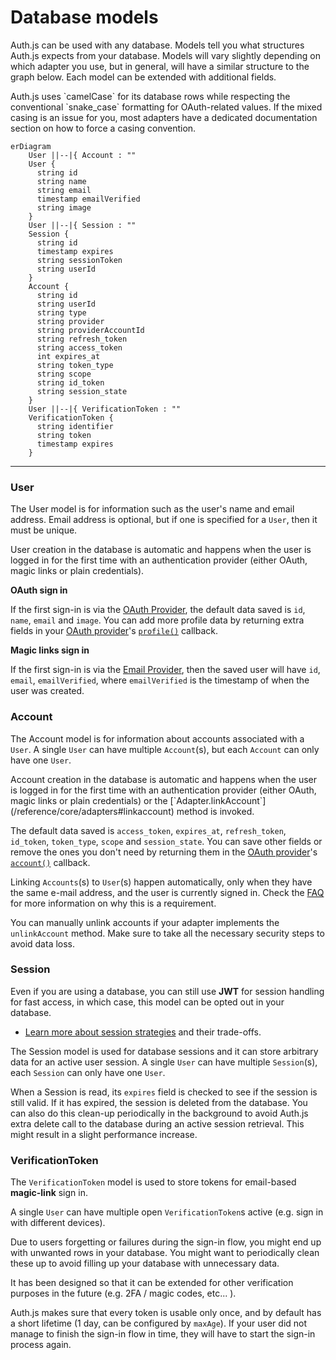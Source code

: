 
# Database models

Auth.js can be used with any database. Models tell you what structures Auth.js expects from your database. Models will vary slightly depending on which adapter you use, but in general, will have a similar structure to the graph below. Each model can be extended with additional fields.

<Callout type="info">
  Auth.js uses `camelCase` for its database rows while respecting the
  conventional `snake_case` formatting for OAuth-related values. If the mixed
  casing is an issue for you, most adapters have a dedicated documentation
  section on how to force a casing convention.
</Callout>

```mermaid
erDiagram
    User ||--|{ Account : ""
    User {
      string id
      string name
      string email
      timestamp emailVerified
      string image
    }
    User ||--|{ Session : ""
    Session {
      string id
      timestamp expires
      string sessionToken
      string userId
    }
    Account {
      string id
      string userId
      string type
      string provider
      string providerAccountId
      string refresh_token
      string access_token
      int expires_at
      string token_type
      string scope
      string id_token
      string session_state
    }
    User ||--|{ VerificationToken : ""
    VerificationToken {
      string identifier
      string token
      timestamp expires
    }
```

---

### User

The User model is for information such as the user's name and email address. Email address is optional, but if one is specified for a `User`, then it must be unique.

<Callout>
  User creation in the database is automatic and happens when the user is logged
  in for the first time with an authentication provider (either OAuth, magic
  links or plain credentials).
</Callout>

**OAuth sign in**

If the first sign-in is via the [OAuth Provider](/reference/core/providers/oauth), the default data
saved is `id`, `name`, `email` and `image`. You can add more profile data by returning extra
fields in your [OAuth provider](/guides/configuring-oauth#use-your-own-provider)'s [`profile()`](/reference/core/providers#profile) callback.

**Magic links sign in**

If the first sign-in is via the [Email Provider](/reference/core/providers/email), then the saved user will have `id`, `email`, `emailVerified`, where `emailVerified` is the timestamp of when the user was created.

### Account

The Account model is for information about accounts associated with a `User`. A single `User` can have multiple `Account`(s), but each `Account` can only have one `User`.

<Callout>
  Account creation in the database is automatic and happens when the user is
  logged in for the first time with an authentication provider (either OAuth,
  magic links or plain credentials) or the
  [`Adapter.linkAccount`](/reference/core/adapters#linkaccount) method is
  invoked.
</Callout>

The default data saved is `access_token`, `expires_at`, `refresh_token`, `id_token`, `token_type`,
`scope` and `session_state`. You can save other fields or remove the ones you don't need by
returning them in the [OAuth provider](/guides/configuring-oauth#use-your-own-provider)'s [`account()`](/reference/core/providers#account) callback.

Linking `Accounts`(s) to `User`(s) happen automatically, only when they have the same e-mail address, and the user is currently signed in. Check the [FAQ](/concepts/faq#security) for more information on why this is a requirement.

You can manually unlink accounts if your adapter implements the
`unlinkAccount` method. Make sure to take all the necessary security steps to
avoid data loss.

### Session

Even if you are using a database, you can still use **JWT** for session handling for fast access, in which case, this model can be opted out in your database.

- [Learn more about session strategies](/concepts/session-strategies) and their trade-offs.

The Session model is used for database sessions and it can store arbitrary data for an active user session. A single `User` can have multiple `Session`(s), each `Session` can only have one `User`.

When a Session is read, its `expires` field is checked to see if the session is still valid. If it has expired, the session is deleted from the database. You can also do this clean-up periodically in the background to avoid Auth.js
extra delete call to the database during an active session retrieval. This
might result in a slight performance increase.

### VerificationToken

The `VerificationToken` model is used to store tokens for email-based **magic-link** sign in.

A single `User` can have multiple open `VerificationToken`s active (e.g. sign in with different devices).

<Callout>
  Due to users forgetting or failures during the sign-in flow, you might end up
  with unwanted rows in your database. You might want to periodically clean
  these up to avoid filling up your database with unnecessary data.
</Callout>

It has been designed so that it can be extended for other verification purposes in the future (e.g. 2FA / magic codes, etc... ).

Auth.js makes sure that every token is usable only once, and by default has a short lifetime (1 day, can be configured by `maxAge`). If your user did not manage to finish the sign-in flow in time, they will have to start the sign-in process again.
